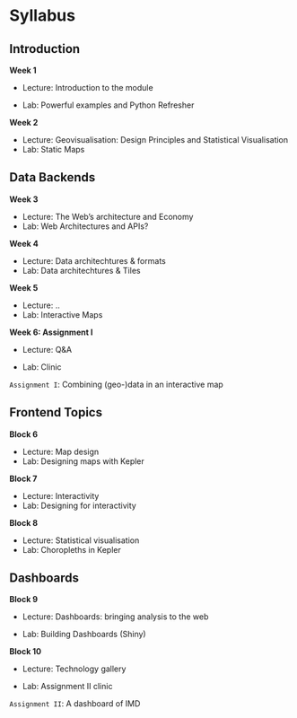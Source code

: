 # Syllabus {.unnumbered}

## Introduction

**Week 1**

-   Lecture: Introduction to the module

-   Lab: Powerful examples and Python Refresher

**Week 2**

-   Lecture: Geovisualisation: Design Principles and Statistical Visualisation
-   Lab: Static Maps

## Data Backends

**Week 3**

-   Lecture: The Web's architecture and Economy
-   Lab: Web Architectures and APIs?

**Week 4**

-   Lecture: Data architechtures & formats
-   Lab: Data architechtures & Tiles

**Week 5**

-   Lecture: .. 
-   Lab: Interactive Maps

**Week 6: Assignment I**

-   Lecture: Q&A

-   Lab: Clinic

`Assignment I`: Combining (geo-)data in an interactive map

## Frontend Topics

**Block 6**

-   Lecture: Map design
-   Lab: Designing maps with Kepler

**Block 7**

-   Lecture: Interactivity
-   Lab: Designing for interactivity

**Block 8**

-   Lecture: Statistical visualisation
-   Lab: Choropleths in Kepler

## Dashboards

**Block 9**

-   Lecture: Dashboards: bringing analysis to the web

-   Lab: Building Dashboards (Shiny)

**Block 10**

-   Lecture: Technology gallery

-   Lab: Assignment II clinic

`Assignment II`: A dashboard of IMD
